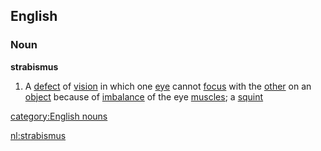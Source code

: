 ==English==
===Noun===
'''strabismus'''
#A [[defect]] of [[vision]] in which one [[eye]] cannot [[focus]] with the [[other]] on an [[object]] because of [[imbalance]] of the eye [[muscle]]s; a [[squint]]
[[category:English nouns]]

[[nl:strabismus]]